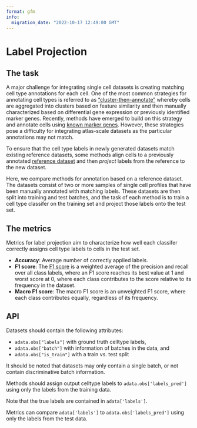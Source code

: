```yaml
---
format: gfm
info:
  migration_date: "2022-10-17 12:49:00 GMT"
---
```


# Label Projection

## The task

A major challenge for integrating single cell datasets is creating matching cell type annotations for each cell. One of the most common strategies for annotating cell types is referred to as ["cluster-then-annotate"](https://www.nature.com/articles/s41576-018-0088-9) whereby cells are aggregated into clusters based on feature similarity and then manually characterized based on differential gene expression or previously identified marker genes. Recently, methods have emerged to build on this strategy and annotate cells using [known marker genes](https://www.nature.com/articles/s41592-019-0535-3). However, these strategies pose a difficulty for integrating atlas-scale datasets as the particular annotations may not match.

To ensure that the cell type labels in newly generated datasets match existing reference datasets, some methods align cells to a previously annotated [reference dataset](https://academic.oup.com/bioinformatics/article/35/22/4688/54802990) and then _project_ labels from the reference to the new dataset.

Here, we compare methods for annotation based on a reference dataset. The datasets consist of two or more samples of single cell profiles that have been manually annotated with matching labels. These datasets are then split into training and test batches, and the task of each method is to train a cell type classifer on the training set and project those labels onto the test set.

## The metrics

Metrics for label projection aim to characterize how well each classifer correctly assigns cell type labels to cells in the test set.

* **Accuracy**: Average number of correctly applied labels.
* **F1 score**: The [F1 score](https://scikit-learn.org/stable/modules/generated/sklearn.metrics.f1_score.html) is a weighted average of the precision and recall over all class labels, where an F1 score reaches its best value at 1 and worst score at 0, where each class contributes to the score relative to its frequency in the dataset.
* **Macro F1 score**: The macro F1 score is an unweighted F1 score, where each class contributes equally, regardless of its frequency.

## API

Datasets should contain the following attributes:

* `adata.obs["labels"]` with ground truth celltype labels,
* `adata.obs["batch"]` with information of batches in the data, and
* `adata.obs["is_train"]` with a train vs. test split

It should be noted that datasets may only contain a single batch, or not contain discriminative batch information.

Methods should assign output celltype labels to `adata.obs['labels_pred']` using only the labels from the training data.

Note that the true labels are contained in `adata['labels']`.

Metrics can compare `adata['labels']` to `adata.obs['labels_pred']` using only the labels from the test data.
